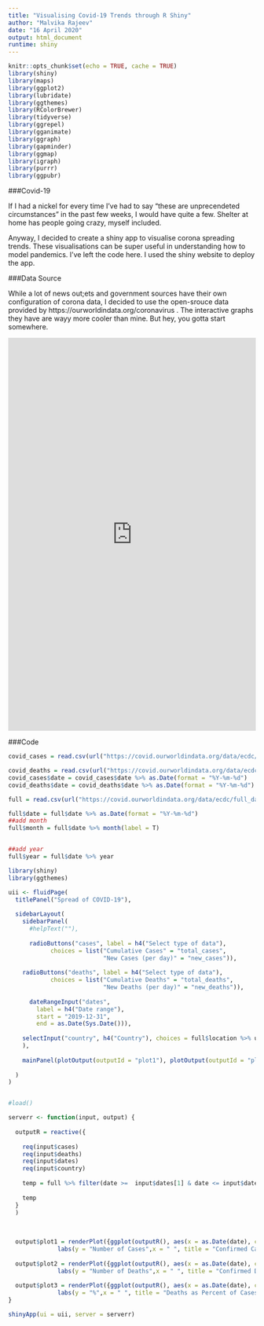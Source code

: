 ```yaml
---
title: "Visualising Covid-19 Trends through R Shiny"
author: "Malvika Rajeev"
date: "16 April 2020"
output: html_document
runtime: shiny
---
```


```r
knitr::opts_chunk$set(echo = TRUE, cache = TRUE)
library(shiny)
library(maps)
library(ggplot2)
library(lubridate)
library(ggthemes)
library(RColorBrewer)
library(tidyverse)
library(ggrepel)
library(gganimate)
library(ggraph)
library(gapminder)
library(ggmap)
library(igraph)
library(purrr)
library(ggpubr)
```

###Covid-19 

If I had a nickel for every time I've had to say "these are unprecendeted circumstances" in the past few weeks, I would have quite a few. Shelter at home has people going crazy, myself included. 
  
  
Anyway, I decided to create a shiny app to visualise corona spreading trends. These visualisations can be super useful in understanding how to model pandemics. I've left the code here. I used the shiny website to deploy the app.

###Data Source

While a lot of news out;ets and government sources have their own configuration of corona data, I decided to use the open-srouce data provided by https://ourworldindata.org/coronavirus . The interactive graphs they have are wayy more cooler than mine. But hey, you gotta start somewhere.

<iframe height="800" width="100%" frameborder="no" src="https://malvika.shinyapps.io/coronyshiny/"> </iframe>


###Code

```r
covid_cases = read.csv(url("https://covid.ourworldindata.org/data/ecdc/total_cases.csv"))

covid_deaths = read.csv(url("https://covid.ourworldindata.org/data/ecdc/total_deaths.csv"))
covid_cases$date = covid_cases$date %>% as.Date(format = "%Y-%m-%d")
covid_deaths$date = covid_deaths$date %>% as.Date(format = "%Y-%m-%d")

full = read.csv(url("https://covid.ourworldindata.org/data/ecdc/full_data.csv"))

full$date = full$date %>% as.Date(format = "%Y-%m-%d")
##add month
full$month = full$date %>% month(label = T)


##add year
full$year = full$date %>% year


```



```r
library(shiny)
library(ggthemes)

uii <- fluidPage(
  titlePanel("Spread of COVID-19"),
  
  sidebarLayout(
    sidebarPanel(
      #helpText(""),
    
      radioButtons("cases", label = h4("Select type of data"),
            choices = list("Cumulative Cases" = "total_cases",
                           "New Cases (per day)" = "new_cases")),
         
    radioButtons("deaths", label = h4("Select type of data"),
            choices = list("Cumulative Deaths" = "total_deaths",
                           "New Deaths (per day)" = "new_deaths")),
      
      dateRangeInput("dates", 
        label = h4("Date range"),
        start = "2019-12-31", 
        end = as.Date(Sys.Date())),
    
    selectInput("country", h4("Country"), choices = full$location %>% unique %>% as.character(), selected = "United States", multiple            = FALSE, selectize = T)
    ),
    
    mainPanel(plotOutput(outputId = "plot1"), plotOutput(outputId = "plot2"), plotOutput(outputId = "plot3"))
    
  )
)


#load()

serverr <- function(input, output) {
  
  outputR = reactive({
    
    req(input$cases)
    req(input$deaths)
    req(input$dates)
    req(input$country)
    
    temp = full %>% filter(date >=  input$dates[1] & date <= input$dates[2]) %>% filter(location == input$country)
    
    temp
  }
  )
  
  
  
  output$plot1 = renderPlot({ggplot(outputR(), aes(x = as.Date(date), col = month)) + geom_line(aes_string(y = input$cases), size = 1.5) +
              labs(y = "Number of Cases",x = " ", title = "Confirmed Cases") + theme_linedraw() + theme(legend.title = element_blank()) + scale_color_brewer(palette="Dark2") })
  
  output$plot2 = renderPlot({ggplot(outputR(), aes(x = as.Date(date), col = month)) + geom_line(aes_string(y = input$deaths), size = 1.5) +
              labs(y = "Number of Deaths",x = " ", title = "Confirmed Deaths") + theme_linedraw() + theme(legend.title =    element_blank()) + scale_color_brewer(palette="Dark2")})
  
  output$plot3 = renderPlot({ggplot(outputR(), aes(x = as.Date(date), col = month)) + geom_line(aes(y = total_deaths * 100/total_cases), size = 1.5) +
              labs(y = "%",x = " ", title = "Deaths as Percent of Cases") + theme_linedraw() + theme(legend.title =    element_blank()) + scale_color_brewer(palette="Dark2") })
}

shinyApp(ui = uii, server = serverr)
```